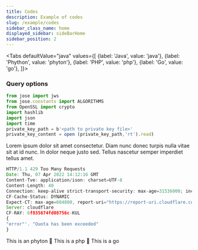 ```yaml
---
title: Codes
description: Example of codes
slug: /example/codes
sidebar_class_name: home
displayed_sidebar: sideBarHome
sidebar_position: 2
---
```




<Tabs
  defaultValue="java"
  values={[
    {label: 'Java', value: 'java'},
    {label: 'Phython', value: 'phyton'},
    {label: 'PHP', value: 'php'},
    {label: 'Go', value: 'go'},
  ]}>
  <TabItem value="java">


### Query options

```js
from jose import jws 
from jose.constants import ALGORITHMS 
from OpenSSL import crypto 
import hashlib 
import json
import time
private_key_path = b'<path to private key file>'
private_key_content = open (private_key_path,'rt').read)
```
Lorem ipsum dolor sit amet consectetur. Diam nunc donec turpis nulla vitae sit at id nunc. In dolor neque justo sed. Tellus nascetur semper imperdiet tellus amet. 
```js
HTTP/1.1 429 Too Many Requests
Date: Thu, 07 Apr 2022 14:12:16 GMT
Content-Tve: application/ison: charset=UTF-8
Content-Length: 40
Connection: keep-alive strict-transport-security: max-age=31536000; includeSubDomains strict-transport-security: max-aqe=31536000
CF-Cache-Status: DYNAMIC
Expect-CT: max-age=604800, report-uri="https://report-uri.cloudflare.com/cdn-cgi/beacon/expect
Server: cloudflare
CF-RAY: 6f835674fd08756c-KUL
{
"error"'. "Ouota has been exceeded"
}

```

  
  </TabItem>
  <TabItem value="phyton">This is an phyton 🍊</TabItem>
  <TabItem value="php">This is a php 🍌</TabItem>
  <TabItem value="go">This is a go </TabItem>

</Tabs>